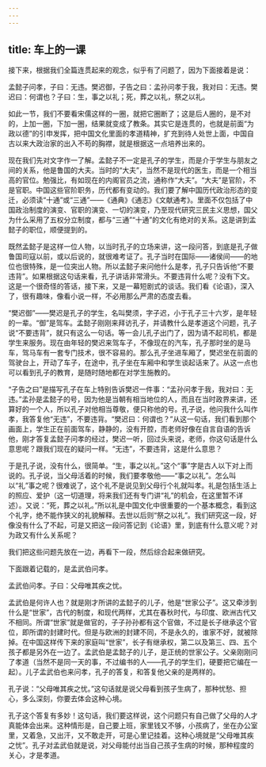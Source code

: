```yaml
---
---
---
```

title: 车上的一课
---




接下来，根据我们全篇连贯起来的观念，似乎有了问题了，因为下面接着是说：

孟懿子问孝，子曰：无违。樊迟御，子告之曰：孟孙问孝于我，我对曰：无违。樊迟曰：何谓也？子曰：生，事之以礼；死，葬之以礼，祭之以礼。

如此一节，我们不要看宋儒这样的一圈，就把它圈断了；这是后人圈的，是不对的，上加一圈，下加一圈，结果就变成了教条。其实它是连贯的，也就是前面“为政以德”的引申发挥，把中国文化里面的孝道精神，扩充到待人处世上面，中国自古以来大政治家的出入不苟的胸襟，就是根据这一点培养出来的。

现在我们先对文字作一了解。孟懿子不一定是孔子的学生，而是介于学生与朋友之间的关系，他是鲁国的大夫。当时的“大夫”，当然不是现代的医生，而是一个相当高的官位。勉强比，有如现在的内阁官员之流，通称作“大夫”。“大夫”是官阶，不是官职。中国这些官阶职务，历代都有变动的。我们要了解中国历代政治形态的变迁，必须读“十通”或“三通”——《通典》《通志》《文献通考》。里面不仅包括了中国政治制度的演变、官职的演变、一切的演变，乃至现代研究三民主义思想，国父为什么采用了五权分立制度，都与“三通”“十通”的文化有绝对的关系。这是讲到孟懿子的职位，顺便提到的。

既然孟懿子是这样一位人物，以当时孔子的立场来讲，这一段问答，到底是孔子做鲁国司寇以前，或以后说的，就很难考证了。孔子当时在国际——诸侯间——的地位也很特殊，是一位突出人物。所以孟懿子来问他什么是孝，孔子只告诉他“不要违背”。如果根据这句话来看，孔子讲话非常滑头。不要违背什么呢？没有下文。这是一个很奇怪的答话，接下来，又是一幕短剧式的谈话。我们看《论语》，深入了，很有趣味，像看小说一样，不必用那么严肃的态度去看。

“樊迟御”——樊迟是孔子的学生，名叫樊须，字子迟，小于孔子三十六岁，是年轻的一辈。“御”是驾车。孟懿子刚刚来拜访孔子，并请教什么是孝道这个问题，孔子说“不要违背”，就只有这么一句话。等一会儿孔子出门了，因为请不起司机，都是学生来服务。现在由年轻的樊迟来驾车子，不像现在的汽车，孔子那时坐的是马车，驾马车有一套专门技术，很不容易的。那么孔子坐进车厢了，樊迟坐在前面的驾驶台上，开动了车子，在途中，孔子坐在车厢中和学生谈起话来了。从这一点也可以看到孔子的教育，是随时随地都在对学生施教的。

“子告之曰”是描写孔子在车上特别告诉樊迟一件事：“孟孙问孝于我，我对曰：无违。”孟孙是孟懿子的号，因为他是当朝有相当地位的人，而且在当时政界来讲，还算好的一个人，所以孔子对他相当尊敬，便只称他的号。孔子说，他问我什么叫作孝，我答复他“无违”，不要违背。“樊迟曰：何谓也？”从这一句话，我们看到那个画面上，学生正在前面驾车，静静的，没有开腔，而老师好像在自言自语的告诉他，刚才答复孟懿子问孝的经过，樊迟一听，回过头来说，老师，你这句话是什么意思呢？跟我们现在的疑问一样。“无违”，不要违背，这是什么意思？

于是孔子说，没有什么，很简单。“生，事之以礼。”这个“事”字是古人以下对上而说的。孔子说，当父母活着的时候，我们要孝敬他——“事之以礼”。怎么叫以“礼”事之呢？很难说了，这个礼不是说见到父母行个礼就叫孝。礼是包括生活上的照应、爱护（这一切道理，将来我们还有专门讲“礼”的机会，在这里暂不详述）。又说：“死，葬之以礼。”所以礼是中国文化中很重要的一个基本概念，看到这个礼字，绝不能作狭义的礼貌解释。去世以后则“祭之以礼”。我们研究这一段，好像没有什么了不起，可是又把这一段问答记到《论语》里，到底有什么意义呢？对为政又有什么关系呢？

我们把这些问题先放在一边，再看下一段，然后综合起来做研究。

下面跟着记载的，是孟武伯问孝。

孟武伯问孝。子曰：父母唯其疾之忧。

孟武伯是何许人也？就是刚才所讲的孟懿子的儿子，他是“世家公子”。这又牵涉到什么是“世家”，古代的制度，和现代两样，尤其在春秋时代，与印度、欧洲古代又不相同。所谓“世家”就是做官的，子子孙孙都有这个官做，不过是长子继承这个官位，即所谓的封建时代。但是与欧洲的封建不同，不是永久的，谁家不好，就被除掉。在中国这样传下来的家庭叫“世家”，长子有继承权，第二以及第三、四、五个孩子都是另外在一边了。孟武伯是孟懿子的儿子，是正统的世家公子。父亲刚刚问了孝道（当然不是同一天的事，不过编书的人——孔子的学生们，硬要把它编在一起）。儿子孟武伯也来问孝，孔子的答复，和答复他父亲的是两样的。

孔子说：“父母唯其疾之忧。”这句话就是说父母看到孩子生病了，那种忧愁、担心，多么深刻，你要去体会这种心境。

孔子这个答复有多妙！这句话，我们要这样说，这个问题只有自己做了父母的人才真能体会出来。这种情形是，自己要上班，家里钱又不够，小孩病了，坐在办公室里，又着急，又出汗，又不敢走开，可是心里记挂着。这种心境就是“父母唯其疾之忧”。孔子对孟武伯就是说，对父母能付出当自己孩子生病的时候，那种程度的关心，才是孝道。